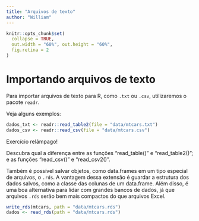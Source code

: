 ```yaml
---
title: "Arquivos de texto"
author: "William"
---
```


```r
knitr::opts_chunk$set(
  collapse = TRUE, 
  out.width = "60%", out.height = "60%",
  fig.retina = 2
)
```

# Importando arquivos de texto

Para importar arquivos de texto para R, como `.txt` ou `.csv`, utilizaremos o pacote `readr`.

Veja alguns exemplos:

```r
dados_txt <- readr::read_table2(file = "data/mtcars.txt")
dados_csv <- readr::read_csv(file = "data/mtcars.csv")
```

<div class='admonition note'>
<p class='admonition-title'>
Exercício relâmpago!
</p>
<p>
Descubra qual a diferença entre as funções "read_table()" e "read_table2()"; e as funções "read_csv()" e "read_csv2()".
</p>
</div>

Também é possível salvar objetos, como data.frames em um tipo especial de arquivos, o `.rds`. A vantagem dessa extensão é guardar a estrutura dos dados salvos, como a classe das colunas de um data.frame. Além disso, é uma boa alternativa para lidar com grandes bancos de dados, já que arquivos `.rds` serão bem mais compactos do que arquivos Excel.

```r
write_rds(mtcars, path = "data/mtcars.rds")
dados <- read_rds(path = "data/mtcars.rds")
```





